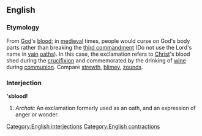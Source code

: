 ==English==

===Etymology===
From [[God]]'s [[blood]]; in [[medieval]] times, people would curse on God's body parts rather than breaking the [[w:Ten commandments|third commandment]] (Do not use the Lord's name in [[vain]] [[oath]]s).  In this case, the exclamation refers to [[Christ]]'s blood shed during the [[crucifixion]] and commemorated by the drinking of [[wine]] during [[communion]].  Compare [[strewth]], [[blimey]], [[zounds]].

===Interjection===
''''sblood!'''
# ''Archaic'' An exclamation formerly used as an oath, and an expression of anger or wonder.

[[Category:English interjections]]
[[Category:English contractions]]